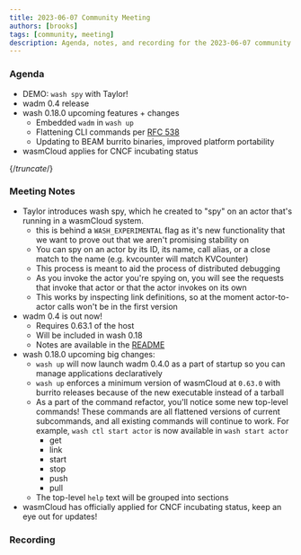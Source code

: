 ```yaml
---
title: 2023-06-07 Community Meeting
authors: [brooks]
tags: [community, meeting]
description: Agenda, notes, and recording for the 2023-06-07 community meeting
---
```



### Agenda

- DEMO: `wash spy` with Taylor!
- wadm 0.4 release
- wash 0.18.0 upcoming features + changes
  - Embedded `wadm` in `wash up`
  - Flattening CLI commands per [RFC 538](https://github.com/wasmCloud/wash/issues/538)
  - Updating to BEAM burrito binaries, improved platform portability
- wasmCloud applies for CNCF incubating status

{/*truncate*/}

### Meeting Notes

- Taylor introduces wash spy, which he created to "spy" on an actor that's running in a wasmCloud system.
 	- this is behind a `WASH_EXPERIMENTAL` flag as it's new functionality that we want to prove out that we aren't promising stability on
 	- You can spy on an actor by its ID, its name, call alias, or a close match to the name (e.g. kvcounter will match KVCounter)
 	- This process is meant to aid the process of distributed debugging
 	- As you invoke the actor you're spying on, you will see the requests that invoke that actor or that the actor invokes on its own
 	- This works by inspecting link definitions, so at the moment actor-to-actor calls won't be in the first version
- wadm 0.4 is out now!
 	- Requires 0.63.1 of the host
 	- Will be included in wash 0.18
 	- Notes are available in the [README](https://github.com/wasmCloud/wadm#wasmcloud-application-deployment-manager-wadm)
- wash 0.18.0 upcoming big changes:
  - `wash up` will now launch wadm 0.4.0 as a part of startup so you can manage applications declaratively
  - `wash up` enforces a minimum version of wasmCloud at `0.63.0` with burrito releases because of the new executable instead of a tarball
  - As a part of the command refactor, you'll notice some new top-level commands! These commands are all flattened versions of current subcommands, and all existing commands will continue to work. For example, `wash ctl start actor` is now available in `wash start actor`
 	  - get
 	  - link
 	  - start
 	  - stop
 	  - push
 	  - pull
  - The top-level `help` text will be grouped into sections
- wasmCloud has officially applied for CNCF incubating status, keep an eye out for updates!

### Recording

<ReactPlayer url='https://youtu.be/WDW73FgUctM' controls />
